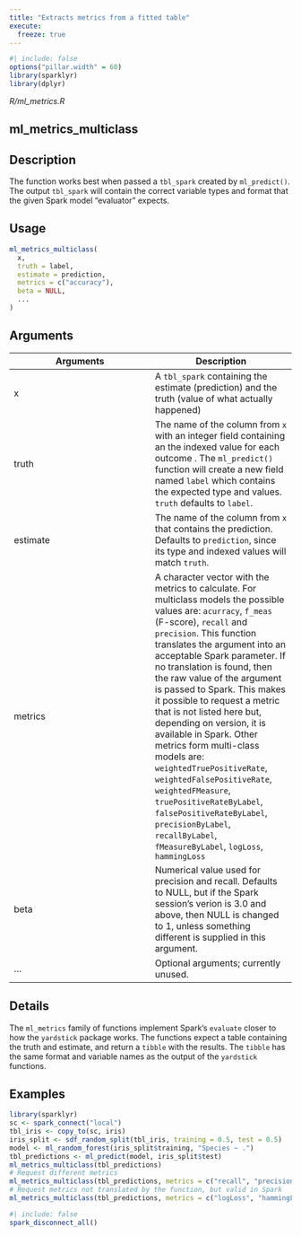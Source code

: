```yaml
---
title: "Extracts metrics from a fitted table"
execute:
  freeze: true
---
```


```r
#| include: false
options("pillar.width" = 60)
library(sparklyr) 
library(dplyr)
```

*R/ml_metrics.R*

## ml_metrics_multiclass

## Description
The function works best when passed a `tbl_spark` created by `ml_predict()`. The output `tbl_spark` will contain the correct variable types and format that the given Spark model "evaluator" expects. 


## Usage
```r
ml_metrics_multiclass( 
  x, 
  truth = label, 
  estimate = prediction, 
  metrics = c("accuracy"), 
  beta = NULL, 
  ... 
) 
```

## Arguments
|Arguments|Description|
|---|---|
| x | A `tbl_spark` containing the estimate (prediction) and the truth (value of what actually happened) |
| truth | The name of the column from `x` with an integer field containing an the indexed value for each outcome . The `ml_predict()` function will create a new field named `label` which contains the expected type and values. `truth` defaults to `label`. |
| estimate | The name of the column from `x` that contains the prediction. Defaults to `prediction`, since its type and indexed values will match `truth`. |
| metrics | A character vector with the metrics to calculate. For multiclass models the possible values are: `acurracy`, `f_meas` (F-score), `recall` and `precision`. This function translates the argument into an acceptable Spark parameter. If no translation is found, then the raw value of the argument is passed to Spark. This makes it possible to request a metric that is not listed here but, depending on version, it is available in Spark. Other metrics form multi-class models are: `weightedTruePositiveRate`, `weightedFalsePositiveRate`, `weightedFMeasure`, `truePositiveRateByLabel`, `falsePositiveRateByLabel`, `precisionByLabel`, `recallByLabel`, `fMeasureByLabel`, `logLoss`, `hammingLoss` |
| beta | Numerical value used for precision and recall. Defaults to NULL, but if the Spark session's verion is 3.0 and above, then NULL is changed to 1, unless something different is supplied in this argument. |
| ... | Optional arguments; currently unused. |

## Details
The `ml_metrics` family of functions implement Spark's `evaluate` closer to how the `yardstick` package works. The functions expect a table containing the truth and estimate, and return a `tibble` with the results. The `tibble` has the same format and variable names as the output of the `yardstick` functions. 




## Examples
```r
library(sparklyr)
sc <- spark_connect("local") 
tbl_iris <- copy_to(sc, iris) 
iris_split <- sdf_random_split(tbl_iris, training = 0.5, test = 0.5) 
model <- ml_random_forest(iris_split$training, "Species ~ .") 
tbl_predictions <- ml_predict(model, iris_split$test) 
ml_metrics_multiclass(tbl_predictions) 
# Request different metrics 
ml_metrics_multiclass(tbl_predictions, metrics = c("recall", "precision")) 
# Request metrics not translated by the function, but valid in Spark 
ml_metrics_multiclass(tbl_predictions, metrics = c("logLoss", "hammingLoss")) 
```



```r
#| include: false
spark_disconnect_all()
```
